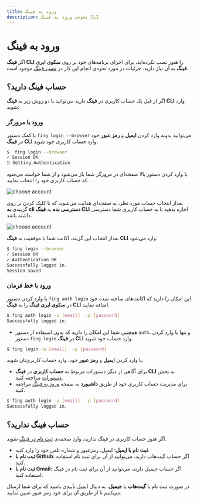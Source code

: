 ```yaml
---
title: ورود به فینگ
description: نحوه‌ی ورود به فینگ CLI
---
```


# ورود به فینگ

اگر **فینگ CLI** را هنوز نصب نکرده‌اید، برای اجرای برنامه‌های خود بر روی **سکوی ابری فینگ** به آن نیاز دارید. جزئیات در مورد نحوه‌ی انجام این کار در [نصب فینگ](/quickstart/installation) موجود است.

## حساب فینگ دارید؟

اگر از قبل یک حساب کاربری در **فینگ** دارید می‌توانید با دو روش زیر به **فینگ CLI** وارد شوید:

### ورود با مرورگر

با کمک دستور `fing login --browser` می‌توانید بدونه وارد کردن **ایمیل** و **رمز عبور** خود در **فینگ ‌CLI** وارد حساب کاربری خود شوید.

```bash
$  fing login --browser
✓ Session OK
⣻ Getting Authentication
```

با وارد کردن دستور بالا صفحه‌ای در مرورگر شما باز می‌شود و از شما خواسته می‌شود که حساب کاربری خود را انتخاب نمایید.

![choose account](/images/cli-browser-choose-account.jpg)

بعداز انتخاب حساب مورد نظر، به صفحه‌ای هدایت می‌شوید که با کلیک کردن بر روی گزینه‌ی **به cli دسترسی بده** به **فینگ CLI** اجازه بدهید تا به حساب کاربری شما دسترسی داشته باشد.

![choose account](/images/cli-browser-access.jpg)

بعداز انتخاب این گزینه، اکانت شما با موفقیت به **فینگ‌ CLI** وارد می‌شود.

```bash
$ fing login --browser
✓ Session OK
✓ Authentication OK
Successfully logged in.
Session saved
```

### ورود با خط فرمان

با وارد کردن دستور `fing auth login` این امکان را دارید که اکانت‌‌‌های ساخته شده خود در **سکوی ابری فینگ** را به **فینگ CLI** اضافه نمایید.

```bash
$ fing auth login -u [email]  -p [password]
Successfully logged in.
```

- همچنین شما این امکان را دارید که بدون استفاده از دستور `auth`، و تنها با وارد کردن دستور `fing login` در **فینگ CLI** وارد حساب خود شوید.

```bash
$ fing login -u [email]  -p [password]
```

با وارد کردن **ایمیل** و **رمز عبور** خود، وارد حساب کاربری‌تان شوید.

- برای آگاهی از دیگر دستورات مربوط به **حساب کاربری** در **فینگ CLI** به بخش [دستورات](/references/commands) مراجعه کنید.
- برای مدیریت حساب کاربری خود از طریق **داشبورد** به صفحه [ورود به فینگ](https://cloud.fing.ir/login) مراجعه کنید.


```bash
$ fing auth login -u [email]  -p [password]
Successfully logged in.
```

## حساب فینگ ندارید؟

اگر هنوز حساب کاربری در فینگ ندارید، وارد صحفه‌ی [ثبت نام در فینگ](https://cloud.fing.ir/register) شوید.

- **ثبت نام با ایمیل:** ایمیل، رمزعبور و شماره تلفن خود را وارد کنید.
- **ثبت نام با Github:** اگر حساب گیت‌هاب دارید، می‌توانید از آن برای ثبت نام استفاده کنید.
- **ثبت نام با Gmail:** اگر حساب جیمیل دارید، می‌توانید از آن برای ثبت نام در فینگ استفاده کنید.

در صورت ثبت نام با **گیت‌هاب** یا **جیمیل**، به دنبال ایمیل تأییدی باشید که برای شما ارسال می‌کنیم تا از طریق آن برای خود رمز عبور تعیین نمایید.
